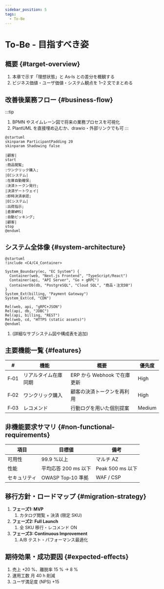 ```yaml
---
sidebar_position: 5
tags:
  - To-Be
---
```


# To‑Be - 目指すべき姿

<!--
TBDの使い方
  <TBD/> コンポーネントは未確定項目を可視化するための占位マークです
  執筆完了後はimport文といっしょにこのコメントも必ず削除すること
-->

## 概要 {#target-overview}
1. 本章で示す「理想状態」と As‑Is との差分を概観する  
1. ビジネス価値・ユーザ価値・システム観点を 1‒2 文でまとめる

## 改善後業務フロー {#business-flow}

:::tip
1. BPMN やスイムレーン図で将来の業務プロセスを可視化  
1. PlantUML を直接埋め込むか、drawio・外部リンクでも可
:::

```plantuml title="to-be-business-process.puml"
@startuml
skinparam ParticipantPadding 20
skinparam Shadowing false

|顧客|
start
:商品閲覧;
:ワンクリック購入;
|ECシステム|
:在庫自動確保;
:決済トークン発行;
|決済ゲートウェイ|
:即時決済承認;
|ECシステム|
:出荷指示;
|倉庫WMS|
:自動ピッキング;
|顧客|
stop
@enduml
```

## システム全体像 {#system-architecture}

```plantuml title="to-be-system-architecture.puml"
@startuml
!include <C4/C4_Container>

System_Boundary(ec, "EC System") {
  Container(web, "Next.js Frontend", "TypeScript/React")
  Container(api, "API Server", "Go + gRPC")
  ContainerDb(db, "PostgreSQL", "Cloud SQL", "商品・注文DB")
}
System_Ext(billing, "Payment Gateway")
System_Ext(cd, "CDN")

Rel(web, api, "gRPC+JSON")
Rel(api, db, "JDBC")
Rel(api, billing, "REST")
Rel(web, cd, "HTTPS (static assets)")
@enduml
```

1. <TBD/> (詳細なサブシステム図や構成表を追加)

## 主要機能一覧 {#features}

| # | 機能 | 概要 | 優先度 |
| - | ---- | ---- | ------ |
| F‑01 | リアルタイム在庫同期 | ERP から Webhook で在庫更新 | High |
| F‑02 | ワンクリック購入 | 顧客の決済トークンを再利用 | High |
| F‑03 | レコメンド | 行動ログを用いた個別提案 | Medium |

## 非機能要求サマリ {#non-functional-requirements}

| 項目 | 目標値 | 備考 |
| ---- | ------ | ---- |
| 可用性 | 99.9 %以上 | マルチ AZ |
| 性能 | 平均応答 200 ms 以下 | Peak 500 ms 以下 |
| セキュリティ | OWASP Top‑10 準拠 | WAF / CSP |

## 移行方針・ロードマップ {#migration-strategy}

1. **フェーズ1: MVP**  
    1. カタログ閲覧 + 決済 (限定 SKU)
1. **フェーズ2: Full Launch**  
    1. 全 SKU 移行・レコメンド ON
1. **フェーズ3: Continuous Improvement**  
    1. A/B テスト・パフォーマンス最適化

## 期待効果・成功要因 {#expected-effects}

1. 売上 +20 %、離脱率 15 % → 8 %
1. 運用工数 月 40 h 削減
1. ユーザ満足度 (NPS) +15
